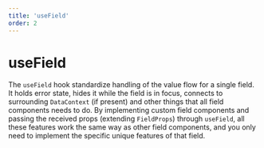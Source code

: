 ```yaml
---
title: 'useField'
order: 2
---
```


# useField

The `useField` hook standardize handling of the value flow for a single field. It holds error state, hides it while the field is in focus, connects to surrounding `DataContext` (if present) and other things that all field components needs to do. By implementing custom field components and passing the received props (extending `FieldProps`) through `useField`, all these features work the same way as other field components, and you only need to implement the specific unique features of that field.
